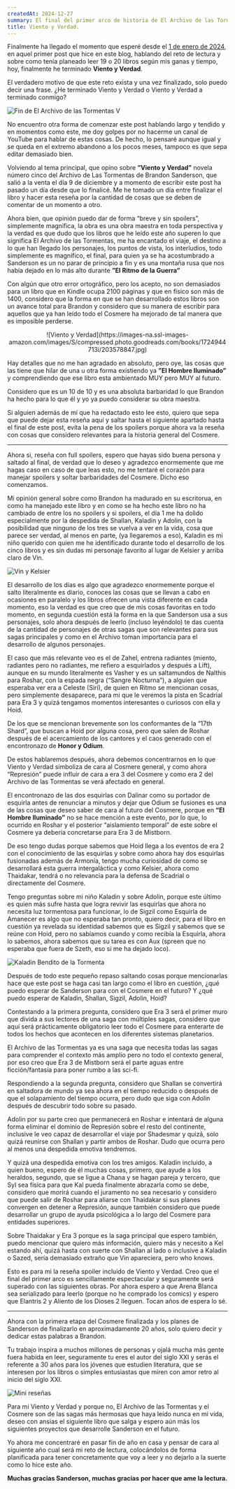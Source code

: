 ```yaml
---
createdAt: 2024-12-27
summary: El final del primer arco de historia de El Archivo de las Tormentas ha llegado y con ello la finalización de la quinta novela de la saga, Viento y Verdad.
title: Viento y Verdad. 
---
```


Finalmente ha llegado el momento que esperé desde el <a href="lectura-2024">1 de enero de 2024</a>, en aquel primer post que hice en este blog, hablando del reto de lectura y sobre como tenía planeado leer 19 o 20 libros según mis ganas y tiempo, hoy, finalmente he terminado <strong>Viento y Verdad</strong>. 

El verdadero motivo de que este reto exista y una vez finalizado, solo puedo decir una frase. ¿He terminado Viento y Verdad o Viento y Verdad a terminado conmigo?

![Fin de El Archivo de las Tormentas V](https://github.com/user-attachments/assets/32b1f1ce-c31a-4358-89c6-4ddf8c4f7f65)

No encuentro otra forma de comenzar este post hablando largo y tendido y en momentos como este, me doy golpes por no hacerme un canal de YouTube para hablar de estas cosas. De hecho, lo pensaré aunque igual y se queda en el extremo abandono a los pocos meses, tampoco es que sepa editar demasiado bien.

Volviendo al tema principal, que opino sobre <strong>”Viento y Verdad”</strong> novela número cinco del Archivo de Las Tormentas de Brandon Sanderson, que salió a la venta el día 9 de diciembre y a momento de escribir este post ha pasado un día desde que lo finalicé. Me he tomado un día entre finalizar el libro y hacer esta reseña por la cantidad de cosas que se deben de comentar de un momento a otro.

Ahora bien, que opinión puedo dar de forma “breve y sin spoilers”, simplemente magnifica, la obra es una obra maestra en toda perspectiva y la verdad es que dudo que los libros que he leído este año superen lo que significa El Archivo de las Tormentas, me ha encantado el viaje, el destino a lo que han llegado los personajes, los puntos de vista, los interludios, todo simplemente es magnífico, el final, para quien ya se ha acostumbrado a Sanderson es un no parar de principio a fin y es una montaña rusa que nos había dejado en lo más alto durante <strong>”El Ritmo de la Guerra”</strong>

Con algún que otro error ortográfico, pero los acepto, no son demasiados para un libro que en Kindle ocupa 2100 páginas y que en físico son más de 1400, considero que la forma en que se han desarrollado estos libros son un avance total para Brandon y considero que su manera de escribir para aquellos que ya han leído todo el Cosmere ha mejorado de tal manera que es imposible perderse.

<center>
![Viento y Verdad](https://images-na.ssl-images-amazon.com/images/S/compressed.photo.goodreads.com/books/1724944713i/203578847.jpg)
</center>

Hay detalles que no me han agradado en absoluto, pero oye, las cosas que las tiene que hilar de una u otra forma existiendo ya <strong>”El Hombre Iluminado”</strong> y comprendiendo que ese libro esta ambientado MUY pero MUY al futuro. 

Considero que es un 10 de 10 y es una absoluta barbaridad lo que Brandon ha hecho para lo que él y yo ya puedo considerar su obra maestra.

Si alguien además de mí que ha redactado esto lee esto, quiero que sepa que puede dejar esta reseña aquí y saltar hasta el siguiente apartado hasta el final de este post, evita la pena de los spoilers porque ahora va la reseña con cosas que considero relevantes para la historia general del Cosmere.

---

Ahora si, reseña con full spoilers, espero que hayas sido buena persona y saltado al final, de verdad que lo deseo y agradezco enormemente que me hagas caso en caso de que leas esto, no me tentaré el corazón para manejar spoilers y soltar barbaridades del Cosmere. Dicho eso comenzamos.

Mi opinión general sobre como Brandon ha madurado en su escritorua, en como ha manejado este libro y en como se ha hecho este libro no ha cambiado de entre los no spoilers y si spoilers, el día 1 me ha dolido especialmente por la despedida de Shallan, Kaladin y Adolin, con la posibilidad que ninguno de los tres se vuelva a ver en la vida, cosa que parece ser verdad, al menos en parte, (ya llegaremos a eso), Kaladin es mi niño querido con quien me he identificado durante todo el desarrollo de los cinco libros y es sin dudas mi personaje favorito al lugar de Kelsier y arriba claro de Vin.

![Vin y Kelsier](https://github.com/user-attachments/assets/cabf9a56-4663-4dcb-96c0-5031fe773a86)

El desarrollo de los días es algo que agradezco enormemente porque el salto literalmente es diario, conoces las cosas que se llevan a cabo en ocasiones en paralelo y los libros ofrecen una vista diferente en cada momento, eso la verdad es que creo que de mis cosas favoritas en todo momento, en segunda cuestión está la forma en la que Sanderson usa a sus personajes, solo ahora después de leerlo (incluso leyéndolo) te das cuenta de la cantidad de personajes de otras sagas que son relevantes para sus sagas principales y como en el Archivo toman importancia para el desarrollo de algunos personajes.

El caso que más relevante veo es el de Zahel, entrena radiantes (miento, radiantes pero no radiantes, me refiero a esquirlados y después a Lift), aunque en su mundo literalmente es Vasher y es un saltamundos de Nalthis para Roshar, con la espada negra (“Sangre Nocturna”), a alguien que esperaba ver era a Celeste (Siri), de quien en Ritmo se mencionan cosas, pero simplemente desaparece, para mi que le veremos la pista en Scadrial para Era 3 y quizá tengamos momentos interesantes o curiosos con ella y Hoid.

De los que se mencionan brevemente son los conformantes de la “17th Shard”, que buscan a Hoid por alguna cosa, pero que salen de Roshar después de el acercamiento de los cantores y el caos generado con el encontronazo de <strong>Honor y Odium</strong>.

De estos hablaremos después, ahora debemos concentrarnos en lo que Viento y Verdad simboliza de cara al Cosmere general, y como ahora “Represión” puede influir de cara a era 3 del Cosmere y como era 2 del Archivo de las Tormentas se verá afectado en general.

El encontronazo de las dos esquirlas con Dalinar como su portador de esquirla antes de renunciar a minutos y dejar que Odium se fusiones es una de las cosas que deseo saber de cara al futuro del Cosmere, porque en <strong>“El Hombre Iluminado”</strong> no se hace mención a este evento, por lo que, lo ocurrido en Roshar y el posterior “aislamiento temporal” de este sobre el Cosmere ya debería concretarse para Era 3 de Mistborn.

De eso tengo dudas porque sabemos que Hoid llega a los eventos de era 2 con el conocimiento de las esquirlas y sobre como ahora hay dos esquirlas fusionadas además de Armonía, tengo mucha curiosidad de como se desarrollará esta guerra intergaláctica y como Kelsier, ahora como Thaidakar, tendrá o no relevancia para la defensa de Scadrial o directamente del Cosmere.

Tengo preguntas sobre mi niño Kaladin y sobre Adolin, porque este último es quien más sufre hasta que logra revivir las esquirlas que ahora no necesita luz tormentosa para funcionar, lo de Sigzil como Esquirla de Amanecer es algo que no esperaba tan pronto, quiero decir, para el libro en cuestión ya revelada su identidad sabemos que es Sigzil y sabemos que se reúne con Hoid, pero no sabíamos cuando y como recibía la Esquirla, ahora lo sabemos, ahora sabemos que su tarea es con Aux (spreen que no esperaba que fuera de Szeth, eso si me ha dejado loco).

![Kaladin Bendito de la Tormenta](https://github.com/user-attachments/assets/c6ac04df-bc77-4305-86c2-2ce663a92b90)

Después de todo este pequeño repaso saltando cosas porque mencionarlas hace que este post se haga casi tan largo como el libro en cuestión, ¿qué puedo esperar de Sanderson para con el Cosmere en el futuro? Y ¿qué puedo esperar de Kaladin, Shallan, Sigzil, Adolin, Hoid?

Contestando a la primera pregunta, considero que Era 3 será el primer muro que divida a sus lectores de una saga con múltiples sagas, considero que aquí será prácticamente obligatorio leer todo el Cosmere para enterarte de todos los hechos que acontecen en los diferentes sistemas planetarios.

El Archivo de las Tormentas ya es una saga que necesita todas las sagas para comprender el contexto más amplio pero no todo el contexto general, por eso creo que Era 3 de Mistborn será el parte aguas entre ficción/fantasía para poner rumbo a las sci-fi.

Respondiendo a la segunda pregunta, considero que Shallan se convertirá en saltadora de mundo ya sea ahora en el tiempo reducido o después de que el solapamiento del tiempo ocurra, pero dudo que siga con Adolin después de descubrir todo sobre su pasado.

Adolin por su parte creo que permanecerá en Roshar e intentará de alguna forma eliminar el dominio de Represión sobre el resto del continente, inclusive le veo capaz de desarrollar el viaje por Shadesmar y quizá, solo quizá reunirse con Shallan y partir ambos de Roshar. Dudo que ocurra pero al menos una despedida emotiva tendremos. 

Y quizá una despedida emotiva con los tres amigos. Kaladin incluido, a quien bueno, espero de él muchas cosas, primero, que ayude a los heraldos, segundo, que se ligue a Chana y se hagan pareja y tercero, que Syl sea física para que Kal pueda finalmente abrazarla como se debe, considero que morirá cuando el juramento no sea necesario y considero que puede salir de Roshar para aliarse con Thaidakar si sus planes convergen en detener a Represión, aunque también considero que puede desarrollar un grupo de ayuda psicológica a lo largo del Cosmere para entidades superiores.

Sobre Thaidakar y Era 3 porque es la saga principal que espero también, puedo mencionar que quiero más información, quiero más y necesito a Kel estando ahí, quizá hasta con suerte con Shallan al lado o inclusive a Kaladin o Sazed, sería demasiado extraño que Vin apareciera, pero who knows. 

Esto es para mi la reseña spoiler incluido de Viento y Verdad. Creo que el final del primer arco es sencillamente espectacular y seguramente será superado con las siguientes obras. Por ahora espero a que Arena Blanca sea serializado para leerlo (porque no he comprado los comics) y espero que Elantris 2 y Aliento de los Dioses 2 lleguen. Tocan años de espera lo sé.

---

Ahora con la primera etapa del Cosmere finalizada y los planes de Sanderson de finalizarlo en aproximadamente 20 años, solo quiero decir y dedicar estas palabras a Brandon.

Tu trabajo inspira a muchos millones de personas y ojalá mucha más gente fuera habida en leer, seguramente tu eres el autor del siglo XXI y serás el referente a 30 años para los jóvenes que estudien literatura, que se interesen por los libros o simples entusiastas que miren con amor retro al inicio del siglo XXI.

![Mini reseñas](https://github.com/user-attachments/assets/2ad79fc4-7633-4941-9dcd-7f122b0ce873)

Para mi Viento y Verdad y porque no, El Archivo de las Tormentas y el Cosmere son de las sagas más hermosas que haya leído nunca en mi vida, deseo con ansias el siguiente libro que salga y espero aún más los siguientes proyectos que desarrolle Sanderson en el futuro.

Yo ahora me concentraré en pasar fin de año en casa y pensar de cara al siguiente año cual será mi reto de lectura, colocándolos de forma planificada para tener concretamente que voy a leer y no dejarlo a la suerte como lo hice este año.

<strong>Muchas gracias Sanderson, muchas gracias por hacer que ame la lectura.</strong>
